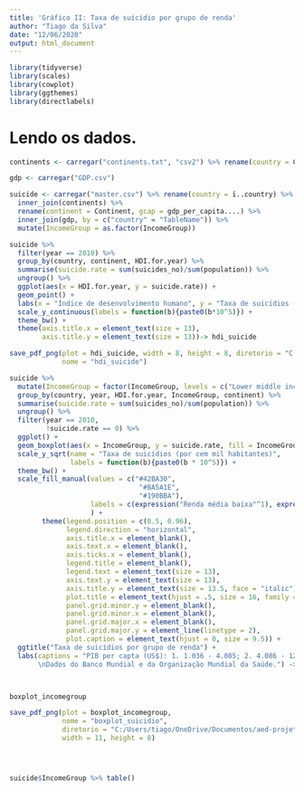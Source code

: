 ```yaml
---
title: 'Gráfico II: Taxa de suicídio por grupo de renda'
author: "Tiago da Silva"
date: "12/06/2020"
output: html_document
---
```


```r
library(tidyverse)
library(scales)
library(cowplot)
library(ggthemes)
library(directlabels)
```

# Lendo os dados.

```r

continents <- carregar("continents.txt", "csv2") %>% rename(country = Country)   #A função carregar() foi definida em graficoI.Rmd.

gdp <- carregar("GDP.csv")

suicide <- carregar("master.csv") %>% rename(country = ï..country) %>%
  inner_join(continents) %>%
  rename(continent = Continent, gcap = gdp_per_capita....) %>%
  inner_join(gdp, by = c("country" = "TableName")) %>%
  mutate(IncomeGroup = as.factor(IncomeGroup))

```


```r



suicide %>%
  filter(year == 2010) %>%
  group_by(country, continent, HDI.for.year) %>%
  summarise(suicide.rate = sum(suicides_no)/sum(population)) %>%
  ungroup() %>%
  ggplot(aes(x = HDI.for.year, y = suicide.rate)) +
  geom_point() +
  labs(x = "Índice de desenvolvimento humano", y = "Taxa de suicídios (por cem mil habitantes)") +
  scale_y_continuous(labels = function(b){paste0(b*10^5)}) +
  theme_bw() +
  theme(axis.title.x = element_text(size = 13),
        axis.title.y = element_text(size = 13))-> hdi_suicide

save_pdf_png(plot = hdi_suicide, width = 8, height = 8, diretorio = "C:/Users/tiago/OneDrive/Documentos/aed-projeto.suicidio/output",
             nome = "hdi_suicide")

suicide %>%
  mutate(IncomeGroup = factor(IncomeGroup, levels = c("Lower middle income", "Upper middle income", "High income"))) %>%
  group_by(country, year, HDI.for.year, IncomeGroup, continent) %>%
  summarise(suicide.rate = sum(suicides_no)/sum(population)) %>%
  ungroup() %>%
  filter(year == 2010,
         !suicide.rate == 0) %>%
  ggplot() +
  geom_boxplot(aes(x = IncomeGroup, y = suicide.rate, fill = IncomeGroup)) +
  scale_y_sqrt(name = "Taxa de suicídios (por cem mil habitantes)",
               labels = function(b){paste0(b * 10^5)}) +
  theme_bw() +
  scale_fill_manual(values = c("#42BA30",
                                "#BA5A1E",
                                "#190BBA"),
                    labels = c(expression("Renda média baixa"^1), expression("Renda média alta"^2), expression("Alta renda"^3))
                    ) +
        theme(legend.position = c(0.5, 0.96),
              legend.direction = "horizontal",
              axis.title.x = element_blank(),
              axis.text.x = element_blank(),
              axis.ticks.x = element_blank(),
              legend.title = element_blank(),
              legend.text = element_text(size = 13),
              axis.text.y = element_text(size = 13),
              axis.title.y = element_text(size = 13.5, face = "italic"),
              plot.title = element_text(hjust = .5, size = 16, family = "mono", face = "bold"),
              panel.grid.minor.y = element_blank(),
              panel.grid.minor.x = element_blank(),
              panel.grid.major.x = element_blank(),
              panel.grid.major.y = element_line(linetype = 2),
              plot.caption = element_text(hjust = 0, size = 9.5)) +
  ggtitle("Taxa de suicídios por grupo de renda") +
  labs(captions = "PIB per capta (US$): 1. 1.036 - 4.085; 2. 4.086 - 12.615; 3. > 12.616. 
       \nDados do Banco Mundial e da Organização Mundial da Saúde.") -> boxplot_incomegroup



boxplot_incomegroup

save_pdf_png(plot = boxplot_incomegroup,
             nome = "boxplot_suicidio",
             diretorio = "C:/Users/tiago/OneDrive/Documentos/aed-projeto.suicidio/output",
             width = 11, height = 8)




suicide$IncomeGroup %>% table()

```
